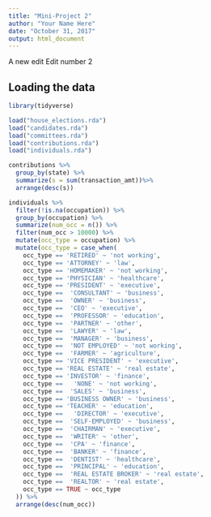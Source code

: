 ```yaml
---
title: "Mini-Project 2"
author: "Your Name Here"
date: "October 31, 2017"
output: html_document
---
```

A new edit
Edit number 2

## Loading the data

```r
library(tidyverse)

load("house_elections.rda")
load("candidates.rda")
load("committees.rda")
load("contributions.rda")
load("individuals.rda")

```

```r
contributions %>% 
  group_by(state) %>% 
  summarize(s = sum(transaction_amt))%>%
  arrange(desc(s))
```

```r
individuals %>% 
  filter(!is.na(occupation)) %>%
  group_by(occupation) %>% 
  summarize(num_occ = n()) %>% 
  filter(num_occ > 10000) %>% 
  mutate(occ_type = occupation) %>%
  mutate(occ_type = case_when(
    occ_type == 'RETIRED' ~ 'not working',
    occ_type == 'ATTORNEY' ~ 'law',
    occ_type == 'HOMEMAKER' ~ 'not working',
    occ_type == 'PHYSICIAN' ~ 'healthcare',
    occ_type == 'PRESIDENT' ~ 'executive',
    occ_type ==  'CONSULTANT' ~ 'business',
    occ_type ==  'OWNER' ~ 'business',
    occ_type ==  'CEO' ~ 'executive',
    occ_type ==  'PROFESSOR' ~ 'education',
    occ_type ==  'PARTNER' ~ 'other',
    occ_type ==  'LAWYER' ~ 'law',
    occ_type ==  'MANAGER' ~ 'business',
    occ_type ==  'NOT EMPLOYED' ~ 'not working',
    occ_type ==  'FARMER' ~ 'agriculture',
    occ_type == 'VICE PRESIDENT' ~ 'executive',
    occ_type == 'REAL ESTATE' ~ 'real estate',
    occ_type == 'INVESTOR' ~ 'finance',
    occ_type ==   'NONE' ~ 'not working',
    occ_type ==  'SALES' ~ 'business',
    occ_type == 'BUSINESS OWNER' ~ 'business',
    occ_type == 'TEACHER' ~ 'education',
    occ_type ==   'DIRECTOR' ~ 'executive',
    occ_type ==  'SELF-EMPLOYED' ~ 'business',
    occ_type ==  'CHAIRMAN' ~ 'executive',
    occ_type ==  'WRITER' ~ 'other',
    occ_type ==  'CPA' ~ 'finance',
    occ_type ==  'BANKER' ~ 'finance',
    occ_type ==  'DENTIST' ~ 'healthcare',
    occ_type ==  'PRINCIPAL' ~ 'education',
    occ_type ==  'REAL ESTATE BROKER' ~ 'real estate',
    occ_type ==  'REALTOR' ~ 'real estate',
    occ_type == TRUE ~ occ_type
  )) %>% 
  arrange(desc(num_occ))
```
